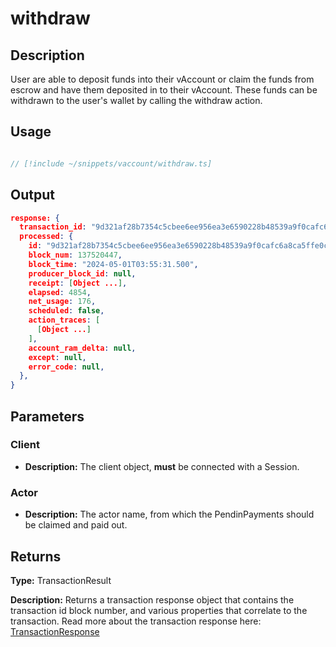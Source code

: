 # withdraw

## Description

User are able to deposit funds into their vAccount or claim the funds from escrow and have them deposited in to their vAccount.
These funds can be withdrawn to the user's wallet by calling the withdraw action.


## Usage

```ts twoslash

// [!include ~/snippets/vaccount/withdraw.ts]
```

## Output

```json
response: {
  transaction_id: "9d321af28b7354c5cbee6ee956ea3e6590228b48539a9f0cafc6a8ca5ffe0ca2",
  processed: {
    id: "9d321af28b7354c5cbee6ee956ea3e6590228b48539a9f0cafc6a8ca5ffe0ca2",
    block_num: 137520447,
    block_time: "2024-05-01T03:55:31.500",
    producer_block_id: null,
    receipt: [Object ...],
    elapsed: 4854,
    net_usage: 176,
    scheduled: false,
    action_traces: [
      [Object ...]
    ],
    account_ram_delta: null,
    except: null,
    error_code: null,
  },
}
```

## Parameters

### Client
- **Description:** The client object, **must** be connected with a Session.

### Actor
- **Description:** The actor name, from which the PendinPayments should be claimed and paid out. 

## Returns

**Type:**  TransactionResult 

**Description:** 
Returns a transaction response object that contains the transaction id block number, and various properties that correlate to the transaction.
Read more about the transaction response here: [TransactionResponse](/docs/glossary/transaction-result.mdx)


